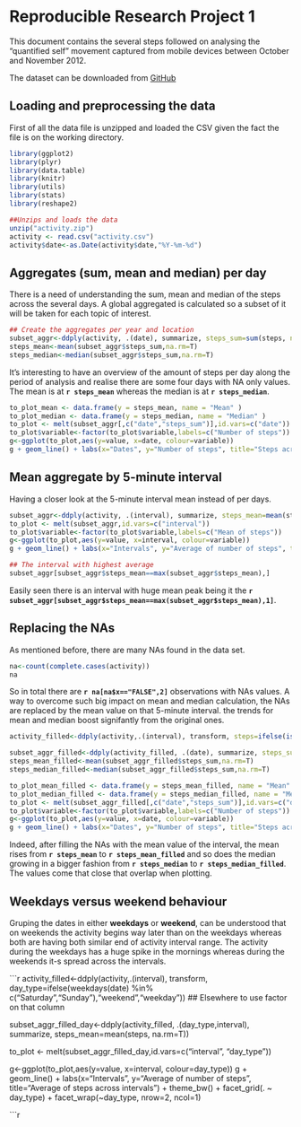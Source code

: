 Reproducible Research Project 1
========================================================

This document contains the several steps followed on analysing the “quantified self” movement captured from mobile devices between October and November 2012.

The dataset can be downloaded from [GitHub](https://github.com/rdpeng/RepData_PeerAssessment1)

## Loading and preprocessing the data

First of all the data file is unzipped and loaded the CSV given the fact the file is on the working directory.

```r
library(ggplot2)
library(plyr)
library(data.table)
library(knitr)
library(utils)
library(stats)
library(reshape2)

##Unzips and loads the data
unzip("activity.zip")
activity <- read.csv("activity.csv")
activity$date<-as.Date(activity$date,"%Y-%m-%d")
```

## Aggregates (sum, mean and median) per day
There is a need of understanding the sum, mean and median of the steps across the several days. A global aggregated is calculated so a subset of it will be taken for each topic of interest.


```r
## Create the aggregates per year and location
subset_aggr<-ddply(activity, .(date), summarize, steps_sum=sum(steps, na.rm=T)) 
steps_mean<-mean(subset_aggr$steps_sum,na.rm=T)
steps_median<-median(subset_aggr$steps_sum,na.rm=T)
```

It's interesting to have an overview of the amount of steps per day along the period of analysis and realise there are some four days with NA only values. The mean is at **`r steps_mean`** whereas the median is at **`r steps_median`**.


```r
to_plot_mean <- data.frame(y = steps_mean, name = "Mean" )
to_plot_median <- data.frame(y = steps_median, name = "Median" )
to_plot <- melt(subset_aggr[,c("date","steps_sum")],id.vars=c("date"))
to_plot$variable<-factor(to_plot$variable,labels=c("Number of steps"))
g<-ggplot(to_plot,aes(y=value, x=date, colour=variable))
g + geom_line() + labs(x="Dates", y="Number of steps", title="Steps across dates") + theme_bw() + geom_hline(aes(yintercept=y, colour=name), data=to_plot_mean, show_guide=TRUE) + geom_hline(aes(yintercept=y, colour=name), data=to_plot_median, show_guide=TRUE) 
```

## Mean aggregate by 5-minute interval

Having a closer look at the 5-minute interval mean instead of per days. 

```r
subset_aggr<-ddply(activity, .(interval), summarize, steps_mean=mean(steps, na.rm=T)) 
to_plot <- melt(subset_aggr,id.vars=c("interval"))
to_plot$variable<-factor(to_plot$variable,labels=c("Mean of steps"))
g<-ggplot(to_plot,aes(y=value, x=interval, colour=variable))
g + geom_line() + labs(x="Intervals", y="Average of number of steps", title="Average of steps across intervals") + theme_bw()

## The interval with highest average
subset_aggr[subset_aggr$steps_mean==max(subset_aggr$steps_mean),]
```

Easily seen there is an interval with huge mean peak being it the **`r subset_aggr[subset_aggr$steps_mean==max(subset_aggr$steps_mean),1]`**.

## Replacing the NAs
As mentioned before, there are many NAs found in the data set.

```r
na<-count(complete.cases(activity))
na
```

So in total there are **`r na[na$x=="FALSE",2]`** observations with NAs values. A way to overcome such big impact on mean and median calculation, the NAs are replaced by the mean value on that 5-minute interval. the trends for mean and median boost signifantly from the original ones.

```r
activity_filled<-ddply(activity,.(interval), transform, steps=ifelse(is.na(steps), mean(steps, na.rm=TRUE),steps))

subset_aggr_filled<-ddply(activity_filled, .(date), summarize, steps_sum=sum(steps, na.rm=T)) 
steps_mean_filled<-mean(subset_aggr_filled$steps_sum,na.rm=T)
steps_median_filled<-median(subset_aggr_filled$steps_sum,na.rm=T)

to_plot_mean_filled <- data.frame(y = steps_mean_filled, name = "Mean" )
to_plot_median_filled <- data.frame(y = steps_median_filled, name = "Median" )
to_plot <- melt(subset_aggr_filled[,c("date","steps_sum")],id.vars=c("date"))
to_plot$variable<-factor(to_plot$variable,labels=c("Number of steps"))
g<-ggplot(to_plot,aes(y=value, x=date, colour=variable))
g + geom_line() + labs(x="Dates", y="Number of steps", title="Steps across dates (NAs filled)") + theme_bw() + geom_hline(aes(yintercept=y, colour=name), data=to_plot_mean_filled, show_guide=TRUE) + geom_hline(aes(yintercept=y, colour=name), data=to_plot_median_filled, show_guide=TRUE) 


```

Indeed, after filling the NAs with the mean value of the interval, the mean rises from **`r steps_mean`** to **`r steps_mean_filled`** and so does the median growing in a bigger fashion from **`r steps_median`** to **`r steps_median_filled`**. The values come that close that overlap when plotting.

## Weekdays versus weekend behaviour
Gruping the dates in either **weekdays** or **weekend**, can be understood that on weekends the activity begins way later than on the weekdays whereas both are having both similar end of activity interval range. The activity during the weekdays has a huge spike in the mornings whereas during the weekends it-s spread across the intervals.

```r
activity_filled<-ddply(activity,.(interval), transform, day_type=ifelse(weekdays(date) %in% c("Saturday","Sunday"),"weekend","weekday")) ## Elsewhere to use factor on that column

subset_aggr_filled_day<-ddply(activity_filled, .(day_type,interval), summarize, steps_mean=mean(steps, na.rm=T))

to_plot <- melt(subset_aggr_filled_day,id.vars=c("interval", "day_type"))

g<-ggplot(to_plot,aes(y=value, x=interval, colour=day_type))
g + geom_line() + labs(x="Intervals", y="Average of number of steps", title="Average of steps across intervals") + theme_bw() + facet_grid(. ~ day_type) + facet_wrap(~day_type, nrow=2, ncol=1)

```r
